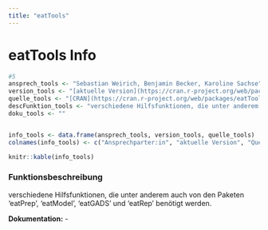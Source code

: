 ```yaml
---
title: "eatTools"
---
```


# eatTools Info

```r
#5
ansprech_tools <- "Sebastian Weirich, Benjamin Becker, Karoline Sachse"
version_tools <- "[aktuelle Version](https://cran.r-project.org/web/packages/eatTools/index.html)"
quelle_tools <- "[CRAN](https://cran.r-project.org/web/packages/eatTools/index.html)"
descFunktion_tools <- "verschiedene Hilfsfunktionen, die unter anderem auch von den Paketen 'eatPrep', 'eatModel', 'eatGADS' und 'eatRep' benötigt werden."
doku_tools <- ""


info_tools <- data.frame(ansprech_tools, version_tools, quelle_tools)
colnames(info_tools) <- c("Ansprechparter:in", "aktuelle Version", "Quelle")

knitr::kable(info_tools)
```

### Funktionsbeschreibung

verschiedene Hilfsfunktionen, die unter anderem auch von den Paketen 'eatPrep', 'eatModel', 'eatGADS' und 'eatRep' benötigt werden.

**Dokumentation:** -
